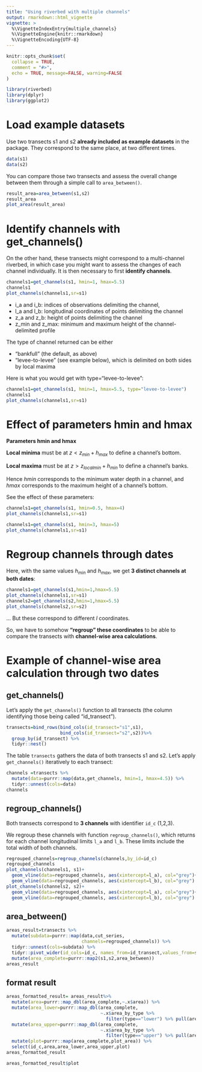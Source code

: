 ```yaml
---
title: "Using riverbed with multiple channels"
output: rmarkdown::html_vignette
vignette: >
  %\VignetteIndexEntry{multiple_channels}
  %\VignetteEngine{knitr::rmarkdown}
  %\VignetteEncoding{UTF-8}
---
```


```r
knitr::opts_chunk$set(
  collapse = TRUE,
  comment = "#>",
  echo = TRUE, message=FALSE, warning=FALSE
)
```

```r
library(riverbed)
library(dplyr)
library(ggplot2)
```

# Load example datasets


Use two transects s1 and s2 **already included as example datasets** in the package. They correspond to the same place, at two different times.

```r
data(s1)
data(s2)
```

You can  compare those two transects and assess the overall change between them through a simple call to `area_between()`. 

```r
result_area=area_between(s1,s2)
result_area
plot_area(result_area)
```

# Identify channels with get_channels()

On the other hand, these transects might correspond to a multi-channel riverbed, in which case you might want to assess the changes of each channel individually. It is then necessary to first **identify channels**.


```r
channels1=get_channels(s1, hmin=1, hmax=5.5)
channels1
plot_channels(channels1,sr=s1)
```

- i_a and i_b: indices of observations delimiting the channel,
- l_a and l_b: longitudinal coordinates of points delimiting the channel
- z_a and z_b: height of points delimiting the channel
- z_min and z_max: minimum and maximum height of the channel-delimited profile

The type of channel returned can be either

- "bankfull" (the default, as above)
- "levee-to-levee" (see example below), which is delimited on both sides by local maxima

Here is what you would get with type="levee-to-levee":

```r
channels1=get_channels(s1, hmin=1, hmax=5.5, type="levee-to-levee")
channels1
plot_channels(channels1,sr=s1)
```

# Effect of parameters hmin and hmax

**Parameters hmin and hmax**

**Local minima** must be at $z<z_{min}+h_{max}$ to define a channel's bottom.

**Local maxima** must be at $z>z_{localmin}+h_{min}$ to define a channel's banks.

Hence $hmin$ corresponds to the minimum water depth in a channel, and $hmax$ corresponds to the maximum height of a channel's bottom.

See the effect of these parameters:

```r
channels1=get_channels(s1, hmin=0.5, hmax=4)
plot_channels(channels1,sr=s1)
```

```r
channels1=get_channels(s1, hmin=3, hmax=5)
plot_channels(channels1,sr=s1)
```
# Regroup channels through dates

Here, with the same values $h_{min}$ and $h_{max}$, we get **3 distinct channels at both dates**:

```r
channels1=get_channels(s1,hmin=1,hmax=5.5)
plot_channels(channels1,sr=s1)
channels2=get_channels(s2,hmin=1,hmax=5.5)
plot_channels(channels2,sr=s2)
```

... But these correspond to different $l$ coordinates.

So, we have to somehow **"regroup" these coordinates** to be able to compare the transects with **channel-wise area calculations**.

# Example of channel-wise area calculation through two dates


## get_channels()

Let's apply the `get_channels()` function to all transects (the column identifying those being called "id_transect").

```r
transects=bind_rows(bind_cols(id_transect="s1",s1),
                    bind_cols(id_transect="s2",s2))%>% 
  group_by(id_transect) %>% 
  tidyr::nest()
```

The table `transects` gathers the data of both transects s1 and s2. Let's apply `get_channels()` iteratively to each transect:

```r
channels =transects %>%  
  mutate(data=purrr::map(data,get_channels, hmin=1, hmax=4.5)) %>% 
  tidyr::unnest(cols=data) 
channels
```
## regroup_channels()

Both transects correspond to **3 channels** with identifier `id_c` (1,2,3).

We regroup these channels with function `regroup_channels()`, which returns for each channel longitudinal limits `l_a` and `l_b`. These limits include the total width of both channels.

```r
regrouped_channels=regroup_channels(channels,by_id=id_c)
regrouped_channels
plot_channels(channels1, s1)+
  geom_vline(data=regrouped_channels, aes(xintercept=l_a), col="grey")+
  geom_vline(data=regrouped_channels, aes(xintercept=l_b), col="grey")
plot_channels(channels2, s2)+
  geom_vline(data=regrouped_channels, aes(xintercept=l_a), col="grey")+
  geom_vline(data=regrouped_channels, aes(xintercept=l_b), col="grey")
```
## area_between()

```r
areas_result=transects %>%
  mutate(subdata=purrr::map(data,cut_series,
                            channels=regrouped_channels)) %>% 
  tidyr::unnest(cols=subdata) %>% 
  tidyr::pivot_wider(id_cols=id_c, names_from=id_transect,values_from=sr) %>%
  mutate(area_complete=purrr::map2(s1,s2,area_between))
areas_result
```

## format result

```r
areas_formatted_result= areas_result%>%
  mutate(area=purrr::map_dbl(area_complete,~.x$area)) %>% 
  mutate(area_lower=purrr::map_dbl(area_complete,
                                   ~.x$area_by_type %>%
                                     filter(type=="lower") %>% pull(area))) %>% 
  mutate(area_upper=purrr::map_dbl(area_complete,
                                   ~.x$area_by_type %>% 
                                     filter(type=="upper") %>% pull(area))) %>% 
  mutate(plot=purrr::map(area_complete,plot_area)) %>% 
  select(id_c,area,area_lower,area_upper,plot)
areas_formatted_result
```

```r
areas_formatted_result$plot
```



